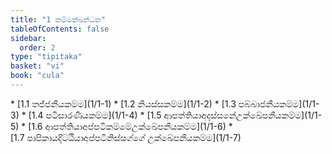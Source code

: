 ```yaml
---
title: "1 කම්මක්ඛන්ධක"
tableOfContents: false
sidebar:
  order: 2
type: "tipitaka"
basket: "vi"
book: "cula"
---
```



<DynamicBreadcrumb />



<TableOfContents book="cula" section="1">
* [1.1 තජ්ජනීයකම්ම](1/1-1)
* [1.2 නියස්සකම්ම](1/1-2)
* [1.3 පබ්බාජනීයකම්ම](1/1-3)
* [1.4 පටිසාරණීයකම්ම](1/1-4)
* [1.5 ආපත්තියාඅදස්සනේඋක්ඛේපනීයකම්ම](1/1-5)
* [1.6 ආපත්තියාඅප්පටිකම්මේඋක්ඛේපනීයකම්ම](1/1-6)
* [1.7 පාපිකායදිට්ඨියාඅප්පටිනිස්සග්ගේ උක්ඛේපනීයකම්ම](1/1-7)
</TableOfContents>